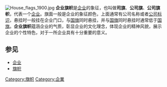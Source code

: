 [[File:House_flags_1900.jpg|thumb]]
'''企业旗帜'''是[[企业|企业]]的象征，也叫做'''司旗'''、'''公司旗'''、'''公司旗帜'''，代表一个[[企业|企业]]。旗面一般是企业的象征颜色，上面通常有公司名称或者[[公司标识|公司标识]]，悬挂时一般挂在企业门口，与[[国旗|国旗]]同时悬挂，并与[[国旗|国旗]]同时悬挂时通常低于[[国旗|国旗]]。'''企业旗帜'''蕴涵企业的气质，彰显企业的文化理念，体现企业的精神风貌，展示企业的个性特色，对于一所企业具有十分重要的意义。

== 参见 ==
{{commonscat|Flags of companies}}
* [[企业|企业]]
* [[旗帜|旗帜]]

[[Category:旗帜|Category:旗帜]]
[[Category:企業|Category:企業]]